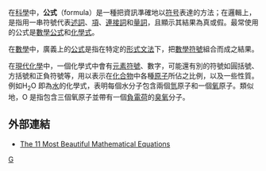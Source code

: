 {{Unreferenced|time=2014-09-22}}
<!--也許不必局限於科學領域-->
在[[科學|科學]]中，'''公式'''（formula）是一種把資訊準確地以[[符号|符号]]表達的方法；在邏輯上，是指用一串符號代表[[述詞|述詞]]、[[论元|項]]、[[連接詞|連接詞]]和[[量詞|量詞]]，且顯示其結果為真或假。最常使用的公式是[[數學公式|數學公式]]和[[化學式|化學式]]。

在[[數學|數學]]中，廣義上的[[公式_(数理逻辑)|公式]]是指在特定的[[形式文法|形式文法]]下，把[[數學符號|數學符號]]組合而成之結果。

在[[現代化學|現代化學]]中，一個化學式中會有[[元素符號|元素符號]]、數字，可能還有別的符號如圓括號、方括號和正負符號等，用以表示在[[化合物|化合物]]中各種[[原子|原子]]所佔之比例，以及一些性質。例如H<sub>2</sub>O 即為[[水|水]]的化學式，表明每個水分子包含兩個[[氫|氫]]原子和一個[[氧|氧]]原子。類似地，O{{sup sub|−|3}} 是指包含三個氧原子並帶有一個[[電荷|負電荷]]的[[臭氧|臭氧]]分子。

==外部連結==
*[http://www.livescience.com/26680-greatest-mathematical-equations.html The 11 Most Beautiful Mathematical Equations] {{Wayback|url=http://www.livescience.com/26680-greatest-mathematical-equations.html |date=20201217221752 }}
{{Science-stub}}

[[Category:科學|G]]
